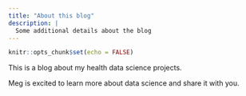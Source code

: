 ```yaml
---
title: "About this blog"
description: |
  Some additional details about the blog
---
```


```r
knitr::opts_chunk$set(echo = FALSE)
```

This is a blog about my health data science projects.

Meg is excited to learn more about data science and share it with you.